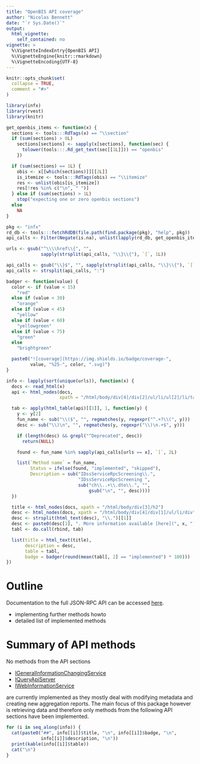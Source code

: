 ```yaml
---
title: "OpenBIS API coverage"
author: "Nicolas Bennett"
date: "`r Sys.Date()`"
output:
  html_vignette:
    self_contained: no
vignette: >
  %\VignetteIndexEntry{OpenBIS API}
  %\VignetteEngine{knitr::rmarkdown}
  %\VignetteEncoding{UTF-8}
---
```


```r
knitr::opts_chunk$set(
  collapse = TRUE,
  comment = "#>"
)

library(infx)
library(rvest)
library(knitr)
```

```r
get_openbis_items <- function(x) {
  sections <- tools:::RdTags(x) == "\\section"
  if (sum(sections) > 0L)
    sections[sections] <- sapply(x[sections], function(sec) {
      tolower(tools:::.Rd_get_text(sec[[1L]])) == "openbis"
    })

  if (sum(sections) == 1L) {
    obis <- x[[which(sections)]][[2L]]
    is_itemize <- tools:::RdTags(obis) == "\\itemize"
    res <- unlist(obis[is_itemize])
    res[!res %in% c("\n", " ")]
  } else if (sum(sections) > 1L)
    stop("expecting one or zero openbis sections")
  else
    NA
}

pkg <- "infx"
rd_db <- tools:::fetchRdDB(file.path(find.package(pkg), "help", pkg))
api_calls <- Filter(Negate(is.na), unlist(lapply(rd_db, get_openbis_items)))

urls <- gsub("^\\\\href\\{", "",
             sapply(strsplit(api_calls, "\\}\\{"), `[`, 1L))

api_calls <- gsub("\\}$", "", sapply(strsplit(api_calls, "\\}\\{"), `[`, 2L))
api_calls <- strsplit(api_calls, ":")
```

```r
badger <- function(value) {
  color <- if (value < 15)
    "red"
  else if (value < 30)
    "orange"
  else if (value < 45)
    "yellow"
  else if (value < 60)
    "yellowgreen"
  else if (value < 75)
    "green"
  else
    "brightgreen"

  paste0("![coverage](https://img.shields.io/badge/coverage-",
         value, "%25-", color, ".svg)")
}

info <- lapply(sort(unique(urls)), function(x) {
  docs <- read_html(x)
  api <- html_nodes(docs,
                    xpath = "/html/body/div[4]/div[2]/ul/li/ul[2]/li/table")

  tab <- apply(html_table(api)[[1]], 1, function(y) {
    y <- y[2]
    fun_name <- sub("\\($", "", regmatches(y, regexpr("^.+?\\(", y)))
    desc <- sub("\\)\n", "", regmatches(y, regexpr("\\)\n.+$", y)))

    if (length(desc) && grepl("^Deprecated", desc))
      return(NULL)

    found <- fun_name %in% sapply(api_calls[urls == x], `[`, 2L)

    list(`Method name` = fun_name,
         Status = ifelse(found, "implemented", "skipped"),
         Description = sub("IDssServiceRpcScreening\\.",
                           "IDssServiceRpcScreening ",
                           sub("ch\\..+\\.dto\\.", "",
                               gsub("\n", "", desc))))
  })

  title <- html_nodes(docs, xpath = "/html/body/div[3]/h2")
  desc <- html_nodes(docs, xpath = "/html/body/div[4]/div[1]/ul/li/div")
  desc <- strsplit(html_text(desc), "\\.")[[1]]
  desc <- paste0(desc[1], ". More information available [here](", x, ").\n")
  tabl <- do.call(rbind, tab)

  list(title = html_text(title),
       description = desc,
       table = tabl,
       badge = badger(round(mean(tabl[, 2] == "implemented") * 100)))
})
```

# Outline

Documentation to the full JSON-RPC API can be accessed [here](https://wiki-bsse.ethz.ch/display/openBISDoc1304/openBIS+JSON+API).

* implementing further methods howto
* detailed list of implemented methods

# Summary of API methods

No methods from the API sections

* [IGeneralInformationChangingService](http://svnsis.ethz.ch/doc/openbis/13.04.0/ch/systemsx/cisd/openbis/generic/shared/api/v1/IGeneralInformationChangingService.html)
* [IQueryApiServer](http://svnsis.ethz.ch/doc/openbis/13.04.0/ch/systemsx/cisd/openbis/plugin/query/shared/api/v1/IQueryApiServer.html)
* [IWebInformationService](http://svnsis.ethz.ch/doc/openbis/13.04.0/ch/systemsx/cisd/openbis/generic/shared/api/v1/IWebInformationService.html)

are currently implemented as they mostly deal with modifying metadata and creating new aggregation reports. The main focus of this package however is retrieving data and therefore only methods from the following API sections have been implemented.

```r
for (i in seq_along(info)) {
  cat(paste0("##", info[[i]]$title, "\n", info[[i]]$badge, "\n",
             info[[i]]$description, "\n"))
  print(kable(info[[i]]$table))
  cat("\n")
}
```
